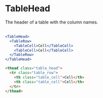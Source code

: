 ---
---



# TableHead

The header of a table with the column names.

<DocLinks
  storybook="https://react.pallote.com/?path=/docs/components-tablehead--docs"
/>

<div class="docs_block">
  <Table>
    <TableHeadExample />
  </Table>
</div>

<Tabs groupId="package" queryString>
  <TabItem value="react" label="React">

```jsx
<TableHead>
  <TableRow>
    <TableCell>Cell</TableCell>
    <TableCell>Cell</TableCell>
  </TableRow>
</TableHead>
```
  </TabItem>
  <TabItem value="css" label="CSS">

```html
<thead class="table_head">
  <tr class="table_row">
    <th class="table_cell">Cell</th>
    <th class="table_cell">Cell</th>
  </tr>
</thead>
```
  </TabItem>
</Tabs>
